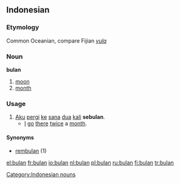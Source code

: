 ==Indonesian==
===Etymology===
Common Oceanian, compare Fijian ''[[vula]]''
===Noun===
'''bulan'''

# [[moon]]
# [[month]]

=== Usage ===
# [[aku|Aku]] [[pergi]] [[ke]] [[sana]] [[dua]] [[kali]] '''sebulan'''.
#* [[I]] [[go]] [[there]] [[twice]] a [[month]].

==== Synonyms ====
* [[rembulan]] (1)

[[Category:Indonesian nouns]]

[[el:bulan]]
[[fr:bulan]]
[[io:bulan]]
[[nl:bulan]]
[[pl:bulan]]
[[ru:bulan]]
[[fi:bulan]]
[[tr:bulan]]